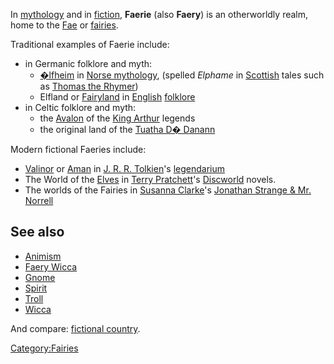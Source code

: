 
In [[mythology]] and in [[fiction]], '''Faerie''' (also '''Faery''') is an otherworldly realm, home to the [[Fae]] or [[fairy|fairies]].

Traditional examples of Faerie include:
*in Germanic folklore and myth:
**[[�lfheim]] in [[Norse mythology]], (spelled ''Elphame'' in [[Scotland|Scottish]] tales such as [[Thomas the Rhymer]])
**Elfland or [[Fairyland]] in [[England|English]] [[folklore]]
*in Celtic folklore and myth:
**the [[Avalon]] of the [[King Arthur]] legends
**the original land of the [[Tuatha D� Danann]]


Modern fictional Faeries include:
* [[Valinor]] or [[Aman]] in [[J. R. R. Tolkien]]'s [[legendarium]]
* The World of the [[Elves (Discworld) | Elves]] in [[Terry Pratchett]]'s [[Discworld]] novels.
* The worlds of the Fairies in [[Susanna Clarke]]'s [[Jonathan Strange & Mr. Norrell]]

==See also==
*[[Animism]]
*[[Faery Wicca]]
*[[Gnome]]
*[[Spiritual being|Spirit]]
*[[Troll]]
*[[Wicca]]

And compare: [[fictional country]].

[[Category:Fairies]]
{{Myth-stub}}